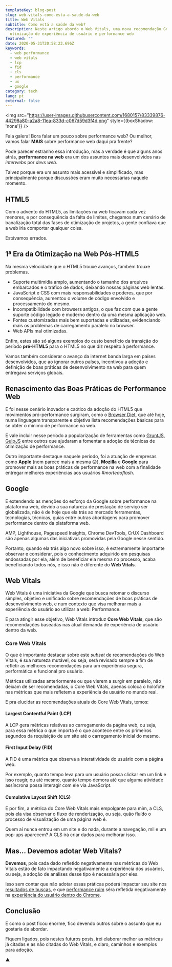 ```yaml
---
templateKey: blog-post
slug: web-vitals-como-esta-a-saude-da-web
title: Web Vitals
subtitle: Como está a saúde da web?
description: Neste artigo abordo o Web Vitals, uma nova recomendação Google para
  otimização de experiência de usuário e performance web
featured: ""
date: 2020-05-31T20:58:23.696Z
keywords:
  - web performance
  - web vitals
  - lcp
  - fid
  - cls
  - performance
  - ux
  - google
category: tech
lang: pt
external: false
---
```


<img src="https://user-images.githubusercontent.com/1680157/83339876-44298a80-a2a8-11ea-833d-c067d59d3f4d.png" style={{boxShadow: 'none'}} />

Fala galera! Bora falar um pouco sobre performance web? Ou melhor, vamos falar **MAIS** sobre performance web daqui pra frente?

Pode parecer estranho essa introdução, mas a verdade é que alguns anos atrás, **performance na web** era um dos assuntos mais desenvolvidos nas _interwebs_ por _devs web_.

Talvez porque era um assunto mais acessível e simplificado, mas principalmente porque discussões eram muito necessárias naquele momento.

## HTML5

Com o advento do HTML5, as limitações na web ficavam cada vez menores, e por consequência da falta de limites, chegamos num cenário de banalização total das fases de otimização de projetos, a gente confiava que a web iria comportar qualquer coisa.

Estávamos errados.

## 1ª Era da Otimização na Web Pós-HTML5

Na mesma velocidade que o HTML5 trouxe avanços, também trouxe problemas.

- Suporte multimídia amplo, aumentando o tamanho dos arquivos embarcados e o tráfico de dados, deixando nossas páginas web lentas.
- JavaScript e CSS com mais responsabilidades e poderes, que por consequência, aumentou o volume de código envolvido e processamento do mesmo.
- Incompatibilidade com browsers antigos, o que faz com que a gente suporte código legado e moderno dentro da uma mesma aplicação web.
- Fontes customizadas mais bem suportadas e utilizadas, evidenciando mais os problemas de carregamento paralelo no browser.
- Web APIs mal otimizadas.

Enfim, estes são só alguns exemplos do custo benefício da transição do período **pré-HTML5** para o HTML5 no que diz respeito à performance.

Vamos também considerar o avanço da internet banda larga em países desenvolvidos, que ao ignorar outros países, incentivou a adoção e definição de boas práticas de desenvolvimento na web para quem entregava serviços globais.

## Renascimento das Boas Práticas de Performance Web

E foi nesse cenário inovador e caótico da adoção do HTML5 que movimentos pró-performance surgiram, como o [Browser Diet](https://browserdiet.com/), que até hoje, numa linguagem transparente e objetiva lista recomendações básicas para se obter o mínimo de performance na web.

E vale incluir nesse período a popularização de ferramentas como [GruntJS](https://gruntjs.com/), [GulpJS](https://gulpjs.com/) entre outros que ajudaram a fomentar a adoção de técnicas de otimização de performance.

Outro importante destaque naquele período, foi a atuação de empresas como **Apple** (nem parece mais a mesma ☹️), **Mozilla** e **Google** para promover mais as boas práticas de performance na web com a finalidade entregar melhores experiências aos usuários _#morteaoflash_.

## Google

E extendendo as menções do esforço da Google sobre performance na plataforma web, devido a sua natureza de prestação de serviço ser globalizada, não é de hoje que ela trás ao mercado ferramentas, tecnologias, técnicas, guias entre outras abordagens para promover performance dentro da plataforma web.

AMP, Lighthouse, Pagespeed Insights, Chrome DevTools, CrUX Dashboard são apenas algumas das iniciativas promovidas pela Google nesse sentido.

Portanto, quando ela trás algo novo sobre isso, é extremamente importante observar e considerar, pois o conhecimento adquirido em pesquisas endossadas por ela, além de beneficiar ela mesma no processo, acaba beneficiando todos nós, e isso não é diferente do **Web Vitals**.

## Web Vitals

Web Vitals é uma iniciativa da Google que busca retomar o discurso simples, objetivo e unificado sobre recomendações de boas práticas de desenvolvimento web, e num contexto que visa melhorar mais a experiência do usuário ao utilizar a web: Performance.

E para atingir esse objetivo, Web Vitals introduz **Core Web Vitals**, que são recomendações baseadas nas atual demanda de experiência de usuário dentro da web.

### Core Web Vitals

O que é importante destacar sobre este _subset_ de recomendações do Web Vitals, é sua natureza mutável, ou seja, será revisado sempre a fim de refletir as melhores recomendações para um experiência segura, performática e funcional pro usuário.

Métricas utilizadas anteriormente ou que vierem a surgir em paralelo, não deixam de ser recomendadas, o Core Web Vitals, apenas coloca o holofote nas métricas que mais refletem a experiência de usuário no mundo real.

E pra elucidar as recomendações atuais do Core Web Vitals, temos:

#### Largest Contentful Paint (LCP)

A LCP gera métricas relativas ao carregamento da página web, ou seja, para essa métrica o que importa é o que acontece entre os primeiros segundos da requisição de um site até o carregamento inicial do mesmo.

#### First Input Delay (FID)

A FID é uma métrica que observa a interatividade do usuário com a página web.

Por exemplo, quanto tempo leva para um usuário possa clickar em um link e isso reagir, ou até mesmo, quanto tempo demora até que alguma atividade assíncrona possa interagir com ele via JavaScript.

#### Cumulative Layout Shift (CLS)

E por fim, a métrica do Core Web Vitals mais empolgante para mim, a CLS, pois ela visa observar o fluxo de renderização, ou seja, quão fluído o processo de visualização de uma página web é.

Quem aí nunca entrou em um site e do nada, durante a navegação, mil e um pop-ups aparecem? A CLS irá criar dados para melhorar isso.

## Mas… Devemos adotar Web Vitals?

**Devemos**, pois cada dado refletido negativamente nas métricas do Web Vitals estão de fato impactando negativamente a experiência dos usuários, ou seja, a adoção de análises desse tipo é necessária por eles.

Isso sem contar que não adotar essas práticas poderá impactar seu site nos [resultados de buscas](https://venturebeat.com/2020/05/28/google-search-ranking-factor-web-vitals-2021/), e que [performance ruim](https://twitter.com/addyosmani/status/1263983302181969920?s=21) séra refletida negativamente na [experiência do usuário dentro do Chrome](https://techcrunch.com/2019/11/11/google-chrome-to-identify-and-label-slow-websites/).

## Conclusão

E como o post ficou enorme, fico devendo outros sobre o assunto que eu gostaria de abordar.

Fiquem ligados, pois nestes futuros posts, irei elaborar melhor as métricas já citadas e as não citadas do Web Vitals, e claro, caminhos e exemplos para adoção.

▲
